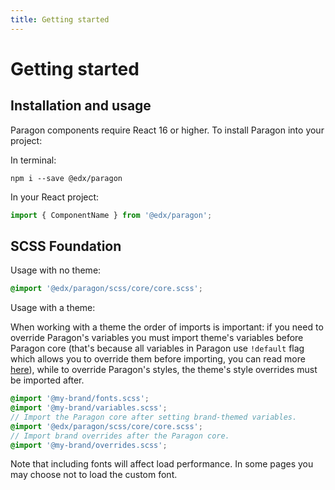 ```yaml
---
title: Getting started
---
```


# Getting started

## Installation and usage

Paragon components require React 16 or higher. To install Paragon into your project:

In terminal:

```
npm i --save @edx/paragon
```

In your React project:

```jsx
import { ComponentName } from '@edx/paragon';
```

## SCSS Foundation

Usage with no theme:

```scss
@import '@edx/paragon/scss/core/core.scss';
```

Usage with a theme:

When working with a theme the order of imports is important: if you need to override Paragon's variables you must import theme's variables before Paragon core (that's because all variables in Paragon use `!default` flag which allows you to override them before importing, you can read more [here](https://sass-lang.com/documentation/variables#default-values)), while to override Paragon's styles, the theme's style overrides must be imported after.

```scss
@import '@my-brand/fonts.scss';
@import '@my-brand/variables.scss';
// Import the Paragon core after setting brand-themed variables.
@import '@edx/paragon/scss/core/core.scss';
// Import brand overrides after the Paragon core.
@import '@my-brand/overrides.scss';
```

Note that including fonts will affect load performance. In some pages you may choose not to load the custom font.
